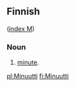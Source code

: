 ==Finnish==
([[Wiktionary:Finnish_index_m|index M]])

===Noun===

# [[minute]].

[[pl:Minuutti]]
[[fi:Minuutti]]
